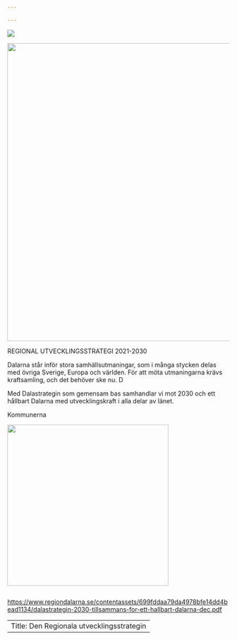 ---

---

![](images/Sk%C3%A4rmklipp-01.PNG)

![](images/Stadsbild_natt.PNG){width="675"}

REGIONAL UTVECKLINGSSTRATEGI 2021-2030

Dalarna står inför stora samhällsutmaningar, som i många stycken delas med övriga Sverige, Europa och världen. För att möta utmaningarna krävs kraftsamling, och det behöver ske nu. D

Med Dalastrategin som gemensam bas samhandlar vi mot 2030 och ett hållbart Dalarna med utvecklingskraft i alla delar av länet.

Kommunerna

![](images/karta.PNG){width="365"}

```{r}

```

<https://www.regiondalarna.se/contentassets/699fddaa79da4978bfe14dd4bead1134/dalastrategin-2030-tillsammans-for-ett-hallbart-dalarna-dec.pdf>

---
Title: Den Regionala utvecklingsstrategin
---
